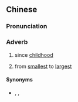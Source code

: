 {{also|由细到大}}
==Chinese==
{{zh-forms|s=由细到大}}

===Pronunciation===
{{zh-pron
|c=jau4 sai3 dou3 daai6
|cat=adv
}}

===Adverb===
{{zh-adv}}

# {{lb|zh|Cantonese}} since [[childhood]]
# {{lb|zh|Cantonese}} from [[small]]est to [[large]]st

====Synonyms====
* {{sense|since childhood}} {{zh-l|自小}}, {{zh-l|從小}}, {{qualifier|Cantonese}} {{zh-l|自細}}